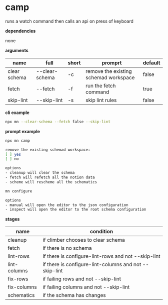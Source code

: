 # camp

runs a watch command then calls an api on press of keyboard

**dependencies**

none

**arguments**

| name         | full           | short | promprt                               | default |
| ------------ | -------------- | ----- | ------------------------------------- | ------- |
| clear schema | --clear-schema | -c    | remove the existing schemad workspace | false   |
| fetch        | --fetch        | -f    | run the fetch command                 | true    |
| skip-lint    | --skip-lint    | -s    | skip lint rules                       | false   |

**cli example**

```sh title="terminal"
npx mn --clear-schema --fetch false --skip-lint
```

**prompt example**

```sh title="terminal"
npx mn camp
```

```sh
remove the existing schemad workspace:
[ ] yes
[ ] no

options
- cleanup will clear the schema
- fetch will refetch all the notion data
- scheme will rescheme all the schematics

mn configure

options
- manual will open the editor to the json configuration
- inspect will open the editor to the root schema configuration

```

**stages**

| name         | condition                                              |
| ------------ | ------------------------------------------------------ |
| cleanup      | if climber chooses to clear schema                     |
| fetch        | if there is no schema                                  |
| lint-rows    | if there is configure-lint-rows and not --skip-lint    |
| lint-columns | if there is configure-lint-columns and not --skip-lint |
| fix-rows     | if failing rows and not --skip-lint                    |
| fix-columns  | if failing columns and not --skip-lint                 |
| schematics   | if the schema has changes                              |
